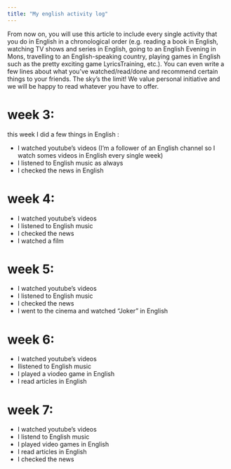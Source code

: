 ```yaml
---
title: "My english activity log"
---
```


From now on, you will use this article to include every single activity that you do in English in a chronological order (e.g. reading a book in English, watching TV shows and series in English, going to an English Evening in Mons, travelling to an English-speaking country, playing games in English such as the pretty exciting game LyricsTraining, etc.). You can even write a few lines about what you’ve watched/read/done and recommend certain things to your friends. The sky’s the limit! We value personal initiative and we will be happy to read whatever you have to offer.

# week 3:
this week I did a few things in English :

* I watched youtube's videos (I'm a follower of an English channel so I watch somes videos in English every single week)
* I listened to English music as always
* I checked the news in English 

# week 4: 
* I watched youtube's videos 
* I listened to English music
* I checked the news
* I watched a film

# week 5:
* I watched youtube's videos 
* I listened to English music
* I checked the news
* I went to the cinema and watched "Joker" in English

# week 6:
* I watched youtube's videos
* Ilistened to English music
* I played a viodeo game in English
* I read articles in English

# week 7:
* I watched youtube's videos
* I listend to English music
* I played video games in English
* I read articles in English
* I checked the news
